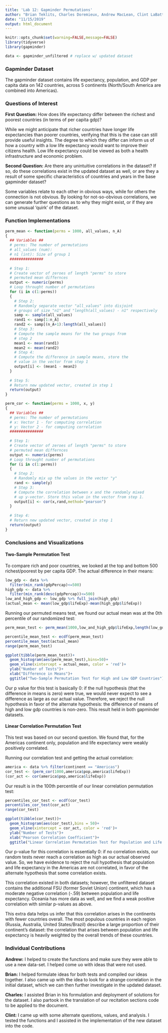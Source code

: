 ```yaml
---
title: 'Lab 12: Gapminder Permutations'
author: "Brian Teklits, Charles Doremieux, Andrew MacLean, Clint LaBattaglia"
date: "11/15/2019"
output: html_document
---
```


```r
knitr::opts_chunk$set(warning=FALSE,message=FALSE)
library(tidyverse)
library(gapminder)
```

```r
data <- gapminder_unfiltered # replace w/ updated dataset
```

### Gapminder Dataset

The gapminder dataset contains life expectancy, population, and GDP per capita data on 142 countries, across 5 continents (North/South America are combined into Americas).

### Questions of Interest

**First Question:** How does life expectancy differ between the richest and poorest countries (in terms of per capita gdp)?

While we might anticipate that richer countries have longer life expectancies than poorer countries, verifying that this is the case can still provide useful insights. The degree to which they differ can inform us of how a country with a low life expectancy would want to improve their citizens health. Low life expectancy could be viewed as both a health infrastructure and economic problem.

**Second Question:** Are there any unintuitive correlations in the dataset? If so, do these correlations exist in the updated dataset as well, or are they a result of some specific characteristics of countries and years in the base gapminder dataset?

Some variables relate to each other in obvious ways, while for others the connection is not obvious. By looking for not-so-obvious correlations, we can generate further questions as to why they might exist, or if they are some unusual 'quirk' of the dataset.

### Function Implementations

```r
perm_mean <- function(perms = 1000, all_values, n_A)
{
  ## Variables ##
  # perms: The number of permutations 
  # all_values (num): 
  # n1 (int): Size of group 1
  ###############
  
  # Step 1:
  # Create vector of zeroes of length "perms" to store
  # permuted mean differnces
  output <- numeric(perms)
  # Loop throught number of permutations
  for (i in c(1:perms))
  {
    # Step 2:
    # Randomly separate vector "all_values" into disjoint 
    # groups of size "n1" and "length(all_values) - n1" respectively
    samp <- sample(all_values)
    rand1 <- samp[1:n_A]     
    rand2 <- samp[(n_A+1):length(all_values)]    
    # Step 3:
    # Compute the sample means for the two groups from 
    # step 2
    mean1 <- mean(rand1)
    mean2 <- mean(rand2)
    # Step 4: 
    # Compute the difference in sample means, store the
    # value in the vector from step 1
    output[i] <- (mean1 - mean2)
  }
  
  # Step 5:
  # Return new updated vector, created in step 1
  return(output)
}
```

```r
perm_cor <- function(perms = 1000, x, y)
{
  ## Variables ##
  # perms: The number of permutations 
  # x: Vector 1 - for computing correlation
  # y: Vector 2 - for computing correlation
  ###############
  
  # Step 1:
  # Create vector of zeroes of length "perms" to store
  # permuted mean differnces
  output <- numeric(perms)
  # Loop throught number of permutations
  for (i in c(1:perms))
  {
    # Step 2:
    # Randomly mix up the values in the vector "y"
    rand <- sample(y)
    # Step 3:
    # Compute the correlation between x and the randomly mixed
    # up y-vector. Store this value in the vector from step 1.
    output[i] <- cor(x,rand,method="pearson")
  }
  
  # Step 4:
  # Return new updated vector, created in step 1
  return(output)
}
```

### Conclusions and Visualizations

#### Two-Sample Permutation Test

To compare rich and poor countries, we looked at the top and bottom 500 richest/poorest by per capita GDP. The actual difference in their means:
```r
low_gdp <- data %>%
  filter(min_rank(gdpPercap)<=500)
high_gdp <- data %>%
  filter(min_rank(desc(gdpPercap))<=500)
low_and_high_gdp <- low_gdp %>% full_join(high_gdp)
(actual_mean <- mean(low_gdp$lifeExp)-mean(high_gdp$lifeExp))
```
Running our permuted means test, we found our actual mean was at the 0th percentile of our randomized test:
```r
perm_mean_test <- perm_mean(1000,low_and_high_gdp$lifeExp,length(low_gdp$lifeExp))

percentile_mean_test <- ecdf(perm_mean_test)
percentile_mean_test(actual_mean)
range(perm_mean_test)

ggplot(tibble(perm_mean_test))+
  geom_histogram(aes(perm_mean_test),bins=50)+
  geom_vline(xintercept = actual_mean, color = 'red')+
  ylab("Number of Tests")+
  xlab("Difference in Means")+
  ggtitle("Two-Sample Permutation Test for High and Low GDP Countries")
```

Our p value for this test is basically 0: if the null hypothesis (that the difference in means is zero) were true, we would never expect to see a difference as large as our actual value. Therefore, we reject the null hypothesis in favor of the alternate hypothesis: the difference of means of high and low gdp countries is non-zero. This result held in both gapminder datasets.

#### Linear Correlation Permutation Test

This test was based on our second question. We found that, for the Americas continent only, population and life expectancy were weakly positively correlated.

Running our correlation test and getting the actual correlation:
```r
america <- data %>% filter(continent == "Americas")
cor_test <- (perm_cor(1000,america$pop,america$lifeExp))
(cor_act <- cor(america$pop,america$lifeExp))
```
Our result is in the 100th percentile of our linear correlation permutation test:
```r
percentiles_cor_test <- ecdf(cor_test)
percentiles_cor_test(cor_act) 
range(cor_test) 

ggplot(tibble(cor_test))+
  geom_histogram(aes(cor_test),bins = 50)+
  geom_vline(xintercept = cor_act, color = 'red')+
  ylab("Number of Tests")+
  xlab("Pearson Correlation Coefficient")+
  ggtitle("Linear Correlation Permutation Test for Population and Life Expectancy in the Americas")
```

Our p-value for this correlation is essentially 0: if no correlation exists, our random tests never reach a correlation as high as our actual observed value. So, we have evidence to reject the null hypothesis that population and life expectancy in the Americas are not correlated, in favor of the alternate hypothesis that some correlation exists.

This correlation existed in both datasets; however, the unfiltered dataset contains the additional FSU (former Soviet Union) continent, which has a moderate negative correlation (-.59) between population and life expectancy. Oceania has more data as well, and we find a weak positive correlation with similar p-values as above.

This extra data helps us infer that this correlation arises in the continents with fewer countries overall. The most populous countries in each region (Russia, Australia, United States/Brazil) describe a large proportion of their continent's dataset: the correlation that arises between population and life expectancy is heavily weighted by the overall trends of these countries.

### Individual Contributions

**Andrew:**
I helped to create the functions and make sure they were able to use a new data-set. I helped come uo with ideas that were not used.

**Brian:** I helped formulate ideas for both tests and compiled our ideas together. I also came up with the idea to look for a strange correlation in the initial dataset, which we can then further investigate in the updated dataset.

**Charles:** I assisted Brian in his formulation and deployment of solutions for the dataset. I also partook in the translation of our recitation sections code to be applied to the document.

**Clint:**
I came up with some alternate questions, values, and analysis. I tested the functions and I assisted in the implementation of the new dataset into the code. 

